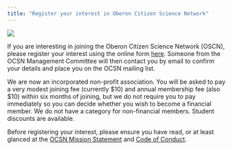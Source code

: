 ```yaml
---
title: "Register your interest in Oberon Citizen Science Network"
---
```


:::{.aside}
![](assets/welcoming_ocsn_members.png)
:::

If you are interesting in joining the Oberon Citizen Science Network (OSCN), please register your interest using the online form [here](https://forms.gle/6HDzYWCqcRTkBsJ69). Someone from the OCSN Management Committee will then contact you by email to confirm your details and place you on the OCSN mailing list. 

We are now an incorporated non-profit association. You will be asked to pay a very modest joining fee (currently $10) and annual membership fee (also $10) within six months of joining, but we do not require you to pay immediately so you can decide whether you wish to become a financial member. We do not have a category for non-financial members. Student discounts are available. 

Before registering your interest, please ensure you have read, or at least glanced at the [OCSN Mission Statement](ocsn_mission_statement.html) and [Code of Conduct](ocsn_code_of_conduct.html).

